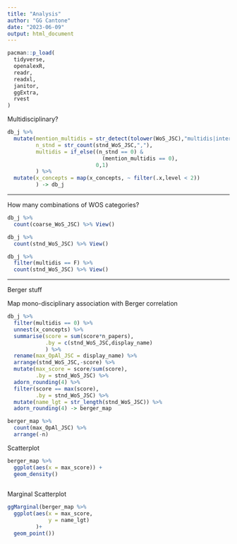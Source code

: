 ```yaml
---
title: "Analysis"
author: "GG Cantone"
date: "2023-06-09"
output: html_document
---
```


```r
pacman::p_load(
  tidyverse,
  openalexR,
  readr,
  readxl,
  janitor,
  ggExtra,
  rvest
)
```


Multidisciplinary?

```r
db_j %>%
  mutate(mention_multidis = str_detect(tolower(WoS_JSC),"multidis|interdis"),
         n_stnd = str_count(stnd_WoS_JSC,","),
         multidis = if_else((n_stnd == 0) &
                              (mention_multidis == 0),
                            0,1)
         ) %>%
  mutate(x_concepts = map(x_concepts, ~ filter(.x,level < 2))
         ) -> db_j

```

---

How many combinations of WOS categories?

```r

db_j %>%
  count(coarse_WoS_JSC) %>% View()

db_j %>%
  count(stnd_WoS_JSC) %>% View()

db_j %>%
  filter(multidis == F) %>%
  count(stnd_WoS_JSC) %>% View()

```

---

Berger stuff

Map mono-disciplinary association
with Berger correlation

```r

db_j %>%
  filter(multidis == 0) %>%
  unnest(x_concepts) %>%
  summarise(score = sum(score*n_papers),
            .by = c(stnd_WoS_JSC,display_name)
            ) %>%
  rename(max_OpAl_JSC = display_name) %>%
  arrange(stnd_WoS_JSC,-score) %>%
  mutate(max_score = score/sum(score),
         .by = stnd_WoS_JSC) %>%
  adorn_rounding(4) %>%
  filter(score == max(score),
         .by = stnd_WoS_JSC) %>%
  mutate(name_lgt = str_length(stnd_WoS_JSC)) %>%
  adorn_rounding(4) -> berger_map

berger_map %>%
  count(max_OpAl_JSC) %>%
  arrange(-n)

```

Scatterplot

```r

berger_map %>%
  ggplot(aes(x = max_score)) +
  geom_density()
          

```


Marginal Scatterplot

```r
ggMarginal(berger_map %>%
  ggplot(aes(x = max_score,
             y = name_lgt)
         )+
  geom_point())
```